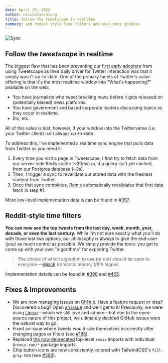 ```yaml
---
date: April 20, 2022
author: niicholaschiang
title: follow the tweetscape in realtime
summary: and reddit style time filters and even more goodies
---
```


![Sync](/ss/sync.png)


## Follow the _<Sparkles>tweetscape</Sparkles>_ in realtime

The biggest flaw that has been preventing our [first](https://twitter.com/shingaithornton) [early](https://twitter.com/thebrendonwong) [adopters](https://twitter.com/RhysLindmark) from using Tweetscape as their daily driver for Twitter interaction was that it simply wasn't up-to-date.
One of the primary facets of Twitter's value offering is that it's the most realtime window into "What's happening?" available on the web:

- You have journalists who tweet breaking news before it gets released on (potentially biased) news platforms.
- You have government and based corporate leaders discussing topics as they occur in realtime.
- Etc, etc.

All of this value is lost, however, if your window into the <Sparkles>Twitterverse</Sparkles> (i.e. your Twitter client) isn't always up-to-date.

To address this, I've implemented a realtime sync engine that pulls data from Twitter as you need it:

1. Every time you visit a page in Tweetscape, I first try to fetch data from our server-side Redis cache (~30ms) or, if a query isn't yet cached, from our Postgres database (~3s).
2. Then, I trigger a sync to revalidate our stored data with the freshest content from Twitter.
3. Once that sync completes, [Remix](https://remix.run) automatically revalidates that first data fetch in step #1.

More low-level implementation details can be found in [#397](https://github.com/rooteco/tweetscape/pull/397).

## Reddit-style time filters

**You can now see the top tweets from the last day, week, month, year, decade, or even the last century.**
While I'm not sure exactly what you'll do with those last two options, our philosophy is always to give the end-user (you) as much control as possible.
We simply provide the tools: you get to come up with your own "algorithms" for exploring Twitter.

> The choice of which algorithm to use (or not) should be open to everyone
> —[@jack](https://twitter.com/jack/status/1507146276416098307) (romantic moron, 1/8th hippie)

Implementation details can be found in [#396](https://github.com/rooteco/tweetscape/pull/396) and [#405](https://github.com/rooteco/tweetscape/pull/405).

## Fixes & Improvements

- We are now managing issues on [GitHub](https://github.com/rooteco/tweetscape/issues).
  Have a feature request or idea?
  Discovered a bug?
  Open [an issue](https://github.com/rooteco/tweetscape/issues/new) and we'll get to it!
  Previously, we were using [Linear](https://linear.app)—which we still love and admire—but due to the open-source nature of this project, we ultimately decided GitHub issues were the natural way to go.
- Fixed an issue where tweets would size themselves incorrectly after changing pages or filters (see [#188](https://github.com/rooteco/tweetscape/issues/188)).
- Replaced [the now deprecated](https://github.com/remix-run/remix/releases/tag/v1.4.0) top-level `remix` imports with individual `@remix-run/*` package imports.
- Chip button icons are now consistently colored with TailwindCSS's `fill-gray-500` (see [#398](https://github.com/rooteco/tweetscape/issues/398)).
